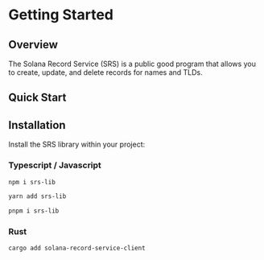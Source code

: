 # Getting Started

## Overview

The Solana Record Service (SRS) is a public good program that allows you to create, update, and delete records for names and TLDs.

## Quick Start

## Installation

Install the SRS library within your project:

### Typescript / Javascript

```bash [npm]
npm i srs-lib
```

```bash [yarn]
yarn add srs-lib
```

```bash [pnpm]
pnpm i srs-lib
```

### Rust

```bash
cargo add solana-record-service-client
```